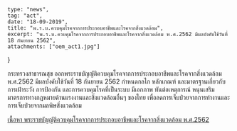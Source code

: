 	type: "news",
	tag: "act",
	date: "18-09-2019",
	title: "พ.ร.บ.ควบคุมโรคจากการประกอบอาชีพและโรคจากสิ่งแวดล้อม",
	excerpt: "พ.ร.บ.ควบคุมโรคจากการประกอบอาชีพและโรคจากสิ่งแวดล้อม พ.ศ.2562 มีผลบังคับใช้วันที่ 18 กันยายน 2562",
	attachments: ["oem_act1.jpg"]
}

กระทรวงสาธารณสุข ออกพระราชบัญญัติควบคุมโรคจากการประกอบอาชีพและโรคจากสิ่งแวดล้อม พ.ศ.2562 มีผลบังคับใช้วันที่ 18 กันยายน 2562
กำหนดกลไก หลักเกณฑ์ และมาตรฐานเกี่ยวกับการเฝ้าระวัง การป้องกัน และการควบคุมโรคที่เป็นระบบ มีเอกภาพ ทันต่อเหตุการณ์ หนุนเสริมมาตรการทางกฎหมายด้านแรงงานและสิ่งแวดล้อมอื่นๆ ของไทย เพื่อลดการเจ็บป่วยจากการทำงานและการเจ็บป่วยจากมลพิษสิ่งแวดล้อม

<a href="https://ddc.moph.go.th/uploads/ckeditor/c74d97b01eae257e44aa9d5bade97baf/files/law_env_occ/001_1env_occ.PDF">เนื้อหา พระราชบัญญัติควบคุมโรคจากการประกอบอาชีพและโรคจากสิ่งแวดล้อม พ.ศ.2562</a>